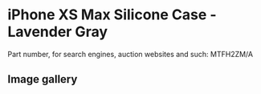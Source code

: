 
# iPhone XS Max Silicone Case - Lavender Gray

Part number, for search engines, auction websites and such: MTFH2ZM/A

## Image gallery

<div style={{ width: '100%', maxWidth: '768px' }}>
<GalleryComponent
    images={[
      {
        original: "/everysource/MTFH2.webp",
        thumbnail: "/everypreview/MTFH2.webp",
      },
      {
        original: "/everysource/MTFH2_AV1_GOLD.webp",
        thumbnail: "/everypreview/MTFH2_AV1_GOLD.webp",
      },
      {
        original: "/everysource/MTFH2_AV1_SILVER.webp",
        thumbnail: "/everypreview/MTFH2_AV1_SILVER.webp",
      },
      {
        original: "/everysource/MTFH2_AV1_SPACE_GRAY.webp",
        thumbnail: "/everypreview/MTFH2_AV1_SPACE_GRAY.webp",
      },
      {
        original: "/everysource/MTFH2_AV2.webp",
        thumbnail: "/everypreview/MTFH2_AV2.webp",
      }
    ]}
  />
</div>